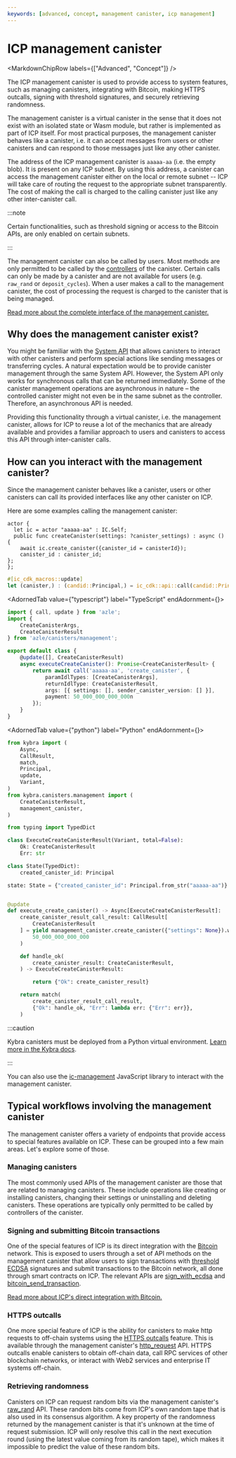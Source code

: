 ```yaml
---
keywords: [advanced, concept, management canister, icp management]
---
```



# ICP management canister

<MarkdownChipRow labels={["Advanced", "Concept"]} />



The ICP management canister is used to provide access to system features, such as managing canisters, integrating with Bitcoin, making HTTPS outcalls, signing with threshold signatures, and securely retrieving randomness.


The management canister is a virtual canister in the sense that it does not exist with an isolated state or Wasm module, but rather is implemented as part of ICP itself. For most practical purposes, the management canister behaves like a canister, i.e. it can accept messages from users or other canisters and can respond to those messages just like any other canister.


The address of the ICP management canister is `aaaaa-aa` (i.e. the empty blob). It is present on any ICP subnet. By using this address, a canister can access the management canister either on the local or remote subnet -- ICP will take care of routing the request to the appropriate subnet transparently. The cost of making the call is charged to the calling canister just like any other inter-canister call.

:::note

Certain functionalities, such as threshold signing or access to the Bitcoin APIs, are only enabled on certain subnets.

:::

The management canister can also be called by users. Most methods are only permitted to be called by the [controllers](/docs/current/developer-docs/smart-contracts/maintain/control) of the canister. Certain calls can only be made by a canister and are not available for users (e.g. `raw_rand` or `deposit_cycles`). When a user makes a call to the management canister, the cost of processing the request is charged to the canister that is being managed.


[Read more about the complete interface of the management canister.](/docs/current/references/ic-interface-spec#ic-candid)

## Why does the management canister exist?

You might be familiar with the [System API](/docs/current/references/ic-interface-spec#system-api) that allows canisters to interact with other canisters and perform special actions like sending messages or transferring cycles. A natural expectation would be to provide canister management through the same System API. However, the System API only works for synchronous calls that can be returned immediately. Some of the canister management operations are asynchronous in nature – the controlled canister might not even be in the same subnet as the controller. Therefore, an asynchronous API is needed.


Providing this functionality through a virtual canister, i.e. the management canister, allows for ICP to reuse a lot of the mechanics that are already available and provides a familiar approach to users and canisters to access this API through inter-canister calls.

## How can you interact with the management canister?

Since the management canister behaves like a canister, users or other canisters can call its provided interfaces like any other canister on ICP.

Here are some examples calling the management canister:

<AdornedTabs groupId="language">
<TabItem value="motoko" label="Motoko" default>

```motoko no-repl
actor {
  let ic = actor "aaaaa-aa" : IC.Self;
  public func createCanister(settings: ?canister_settings) : async () {
    await ic.create_canister({canister_id = canisterId});
    canister_id : canister_id;
};
};
```

</TabItem>

<TabItem value="rust" label="Rust">

```rust
#[ic_cdk_macros::update]
let (canister,) : (candid::Principal,) = ic_cdk::api::call(candid::Principal::management_canister(), "create_canister", ()).await?;
```
</TabItem>

<AdornedTab value={"typescript"} label="TypeScript" endAdornment={<BetaChip />}>

```typescript
import { call, update } from 'azle';
import {
    CreateCanisterArgs,
    CreateCanisterResult
} from 'azle/canisters/management';

export default class {
    @update([], CreateCanisterResult)
    async executeCreateCanister(): Promise<CreateCanisterResult> {
        return await call('aaaaa-aa', 'create_canister', {
            paramIdlTypes: [CreateCanisterArgs],
            returnIdlType: CreateCanisterResult,
            args: [{ settings: [], sender_canister_version: [] }],
            payment: 50_000_000_000_000n
        });
    }
}
```

</AdornedTab>

<AdornedTab value={"python"} label="Python" endAdornment={<BetaChip />}>

```python
from kybra import (
    Async,
    CallResult,
    match,
    Principal,
    update,
    Variant,
)
from kybra.canisters.management import (
    CreateCanisterResult,
    management_canister,
)

from typing import TypedDict

class ExecuteCreateCanisterResult(Variant, total=False):
    Ok: CreateCanisterResult
    Err: str

class State(TypedDict):
    created_canister_id: Principal

state: State = {"created_canister_id": Principal.from_str("aaaaa-aa")}


@update
def execute_create_canister() -> Async[ExecuteCreateCanisterResult]:
    create_canister_result_call_result: CallResult[
        CreateCanisterResult
    ] = yield management_canister.create_canister({"settings": None}).with_cycles(
        50_000_000_000_000
    )

    def handle_ok(
        create_canister_result: CreateCanisterResult,
    ) -> ExecuteCreateCanisterResult:

        return {"Ok": create_canister_result}

    return match(
        create_canister_result_call_result,
        {"Ok": handle_ok, "Err": lambda err: {"Err": err}},
    )
```

:::caution

Kybra canisters must be deployed from a Python virtual environment. [Learn more in the Kybra docs](/docs/current/developer-docs/backend/python/).

:::

</AdornedTab>
</AdornedTabs>

You can also use the [ic-management](https://github.com/dfinity/ic-js/tree/main/packages/ic-management) JavaScript library to interact with the management canister.


## Typical workflows involving the management canister

The management canister offers a variety of endpoints that provide access to special features available on ICP. These can be grouped into a few main areas. Let's explore some of those.

### Managing canisters

The most commonly used APIs of the management canister are those that are related to managing canisters. These include operations like creating or installing canisters, changing their settings or uninstalling and deleting canisters. These operations are typically only permitted to be called by controllers of the canister.

### Signing and submitting Bitcoin transactions

One of the special features of ICP is its direct integration with the [Bitcoin](/docs/current/developer-docs/multi-chain/bitcoin/overview) network. This is exposed to users through a set of API methods on the management canister that allow users to sign transactions with [threshold ECDSA](/docs/current/developer-docs/smart-contracts/signatures/t-ecdsa) signatures and submit transactions to the Bitcoin network, all done through smart contracts on ICP. The relevant APIs are [sign_with_ecdsa](/docs/current/references/ic-interface-spec#ic-sign_with_ecdsa) and [bitcoin_send_transaction](/docs/current/references/ic-interface-spec#ic-bitcoin_send_transaction).

[Read more about ICP's direct integration with Bitcoin.](/docs/current/developer-docs/multi-chain/bitcoin/overview)

### HTTPS outcalls

One more special feature of ICP is the ability for canisters to make http requests to off-chain systems using the [HTTPS outcalls](/docs/current/developer-docs/smart-contracts/advanced-features/https-outcalls/https-outcalls-overview) feature. This is available through the management canister's [http_request](/docs/current/references/ic-interface-spec#ic-http_request) API. HTTPS outcalls enable canisters to obtain off-chain data, call RPC services of other blockchain networks, or interact with Web2 services and enterprise IT systems off-chain.

### Retrieving randomness

Canisters on ICP can request random bits via the management canister's [raw_rand](/docs/current/references/ic-interface-spec#ic-raw_rand) API. These random bits come from ICP's own random tape that is also used in its consensus algorithm. A key property of the randomness returned by the management canister is that it's unknown at the time of request submission. ICP will only resolve this call in the next execution round (using the latest value coming from its random tape), which makes it impossible to predict the value of these random bits.
